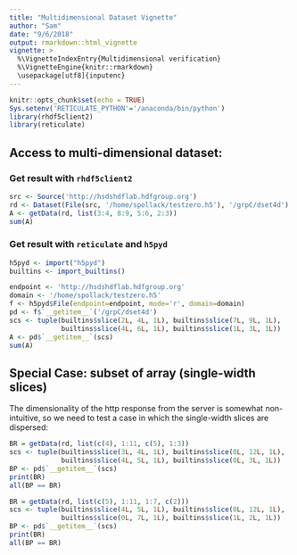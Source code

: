 ```yaml
---
title: "Multidimensional Dataset Vignette"
author: "Sam"
date: "9/6/2018"
output: rmarkdown::html_vignette
vignette: >
  %\VignetteIndexEntry{Multidimensional verification}
  %\VignetteEngine{knitr::rmarkdown}
  \usepackage[utf8]{inputenc}
---
```


```r
knitr::opts_chunk$set(echo = TRUE)
Sys.setenv('RETICULATE_PYTHON'='/anaconda/bin/python')
library(rhdf5client2)
library(reticulate)
```

## Access to multi-dimensional dataset:

### Get result with `rhdf5client2`

```r
src <- Source('http://hsdshdflab.hdfgroup.org')
rd <- Dataset(File(src, '/home/spollack/testzero.h5'), '/grpC/dset4d')
A <- getData(rd, list(3:4, 8:9, 5:6, 2:3))
sum(A)
```

### Get result with `reticulate` and `h5pyd`

```r
h5pyd <- import("h5pyd")
builtins <- import_builtins()

endpoint <- 'http://hsdshdflab.hdfgroup.org'
domain <- '/home/spollack/testzero.h5'
f <- h5pyd$File(endpoint=endpoint, mode='r', domain=domain)
pd <- f$`__getitem__`('/grpC/dset4d')
scs <- tuple(builtins$slice(2L, 4L, 1L), builtins$slice(7L, 9L, 1L), 
             builtins$slice(4L, 6L, 1L), builtins$slice(1L, 3L, 1L))
A <- pd$`__getitem__`(scs)
sum(A)   
```

## Special Case: subset of array (single-width slices)

The dimensionality of the http response from the server is somewhat non-intuitive,
so we need to test a case in which the single-width slices are dispersed:

```r
BR = getData(rd, list(c(4), 1:11, c(5), 1:3))
scs <- tuple(builtins$slice(3L, 4L, 1L), builtins$slice(0L, 12L, 1L),
             builtins$slice(4L, 5L, 1L), builtins$slice(0L, 3L, 1L))
BP <- pd$`__getitem__`(scs)
print(BR)
all(BP == BR)
```


```r
BR = getData(rd, list(c(5), 1:11, 1:7, c(2)))
scs <- tuple(builtins$slice(4L, 5L, 1L), builtins$slice(0L, 12L, 1L),
             builtins$slice(0L, 7L, 1L), builtins$slice(1L, 2L, 1L))
BP <- pd$`__getitem__`(scs)
print(BR)
all(BP == BR)
```



















